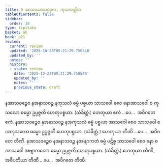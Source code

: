 ```yaml
---
title: 9 အာသဝသာသဝဒုက, ကုသလတ္တိက
tableOfContents: false
sidebar:
  order: 10
type: tipitaka
basket: ab
book: p21
review:
  current: review
  updated: '2025-10-23T09:21:29.750548'
  updated_by: ''
  notes: ''
  history:
  - state: review
    date: '2025-10-23T09:21:29.750548'
    updated_by: ''
    notes: ''
    previous_state: draft
---
```



<ReviewStatus review={frontmatter.review} showDetails={true} />

<HypothesisAnnotation frontmatter={frontmatter} />

<DynamicBreadcrumb />

<Division number="20" book="p21" e="ch" v="40" p="354">

<Paragraph number="53" book="p21">
နအာသဝဉ္စေဝ နအနာသဝဉ္စ နကုသလံ ဓမ္မံ ပစ္စယာ သာသဝေါ စေဝ နောအာသဝေါ စ ကုသလော ဓမ္မော ဥပ္ပဇ္ဇတိ ဟေတုပစ္စယာ. (သံခိတ္တံ.) ဟေတုယာ ဧကံ …ပေ…  အဝိဂတေ ဧကံ.
</Paragraph>

<Paragraph number="54" book="p21">
နအာသဝဉ္စေဝ နအနာသဝဉ္စ နအကုသလံ ဓမ္မံ ပစ္စယာ အာသဝေါ စေဝ သာသဝေါ စ အကုသလော ဓမ္မော ဥပ္ပဇ္ဇတိ ဟေတုပစ္စယာ. (သံခိတ္တံ.) ဟေတုယာ တီဏိ …ပေ…  အဝိဂတေ တီဏိ.
</Paragraph>

<Paragraph number="55" book="p21">
နအာသဝဉ္စေဝ နအနာသဝဉ္စ နအဗျာကတံ ဓမ္မံ ပဋိစ္စ သာသဝေါ စေဝ နော စ အာသဝေါ အဗျာကတော ဓမ္မော ဥပ္ပဇ္ဇတိ ဟေတုပစ္စယာ. (သံခိတ္တံ.) ဟေတုယာ တီဏိ, အဓိပတိယာ တီဏိ …ပေ…  အဝိဂတေ တီဏိ.
</Paragraph>
</Division>